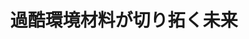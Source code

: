 ﻿---
title: "過酷環境材料が切り拓く未来"
category: "その他"
vol: 78
interviewee: "矢野 豊彦"
url: ""
tags: []
pdf: "78-2-yano.pdf"
career: ""
preface: "矢野研究室では、過酷な環境で使われる材料を開発している。材料の性質は、その材料を構成するミク ロな組織に起因している。このミクロな組織の変化に注目することで、材料が過酷な環境でどのように変 化するかを予測することができる。先生は、透過型電子顕微鏡などの最先端の技術を用いることによって、 結晶の並びなどの材料のミクロな世界を観察し、過酷な環境に耐えられる材料を開発している。"
---
